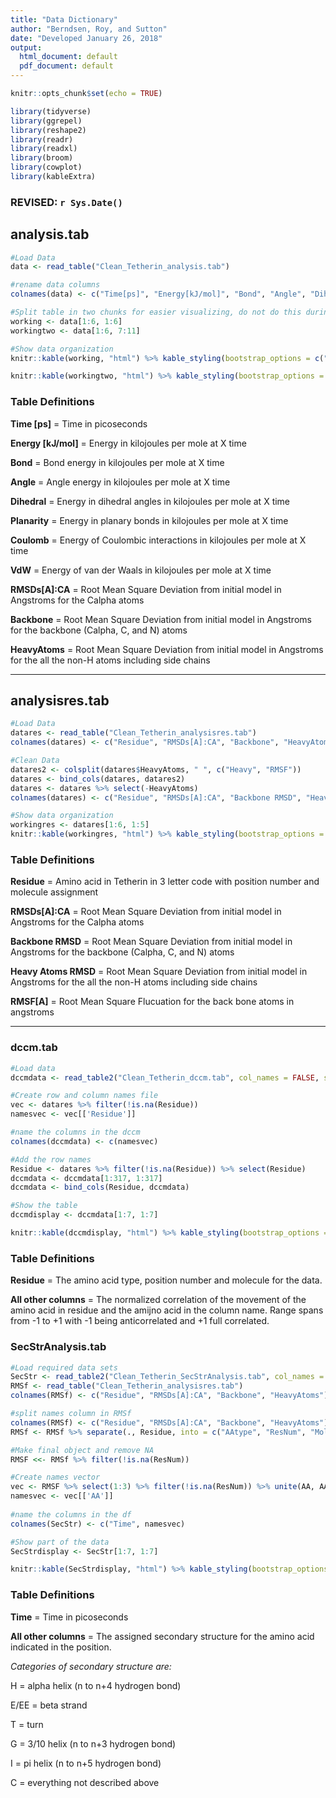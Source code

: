 ```yaml
---
title: "Data Dictionary"
author: "Berndsen, Roy, and Sutton"
date: "Developed January 26, 2018"
output:
  html_document: default
  pdf_document: default
---
```


```r
knitr::opts_chunk$set(echo = TRUE)

library(tidyverse)
library(ggrepel)
library(reshape2)
library(readr)
library(readxl)
library(broom)
library(cowplot)
library(kableExtra)

```

### REVISED: `r Sys.Date()`

## analysis.tab

```r
#Load Data
data <- read_table("Clean_Tetherin_analysis.tab")

#rename data columns
colnames(data) <- c("Time[ps]", "Energy[kJ/mol]", "Bond", "Angle", "Dihedral", "Planarity", "Coulomb", "VdW", "RMSDs[A]:CA", "Backbone", "HeavyAtoms")

#Split table in two chunks for easier visualizing, do not do this during analysis
working <- data[1:6, 1:6]
workingtwo <- data[1:6, 7:11]

#Show data organization
knitr::kable(working, "html") %>% kable_styling(bootstrap_options = c("striped", "condensed"), full_width = FALSE)

knitr::kable(workingtwo, "html") %>% kable_styling(bootstrap_options = c("striped", "condensed"), full_width = FALSE)

```

### Table Definitions

**Time [ps]** = Time in picoseconds

**Energy [kJ/mol]** = Energy in kilojoules per mole at X time

**Bond** = Bond energy in kilojoules per mole at X time

**Angle** = Angle energy in kilojoules per mole at X time

**Dihedral** = Energy in dihedral angles in kilojoules per mole at X time

**Planarity** = Energy in planary bonds in kilojoules per mole at X time

**Coulomb** = Energy of Coulombic interactions in kilojoules per mole at X time

**VdW** = Energy of van der Waals in kilojoules per mole at X time

**RMSDs[A]:CA** = Root Mean Square Deviation from initial model in Angstroms for the Calpha atoms

**Backbone** = Root Mean Square Deviation from initial model in Angstroms for the backbone (Calpha, C, and N) atoms

**HeavyAtoms** = Root Mean Square Deviation from initial model in Angstroms for the all the non-H atoms including side chains



***

\pagebreak

## analysisres.tab

```r
#Load Data
datares <- read_table("Clean_Tetherin_analysisres.tab")
colnames(datares) <- c("Residue", "RMSDs[A]:CA", "Backbone", "HeavyAtoms")

#Clean Data
datares2 <- colsplit(datares$HeavyAtoms, " ", c("Heavy", "RMSF"))
datares <- bind_cols(datares, datares2)
datares <- datares %>% select(-HeavyAtoms)
colnames(datares) <- c("Residue", "RMSDs[A]:CA", "Backbone RMSD", "Heavy Atoms RMSD", "RMSF[A]")

#Show data organization
workingres <- datares[1:6, 1:5]
knitr::kable(workingres, "html") %>% kable_styling(bootstrap_options = c("striped", "condensed"), full_width = FALSE)

```

### Table Definitions

**Residue** = Amino acid in Tetherin in 3 letter code with position number and molecule assignment

**RMSDs[A]:CA** = Root Mean Square Deviation from initial model in Angstroms for the Calpha atoms

**Backbone RMSD** = Root Mean Square Deviation from initial model in Angstroms for the backbone (Calpha, C, and N) atoms

**Heavy Atoms RMSD** = Root Mean Square Deviation from initial model in Angstroms for the all the non-H atoms including side chains

**RMSF[A]** = Root Mean Square Flucuation for the back bone atoms in angstroms

***


\pagebreak

### dccm.tab


```r
#Load data
dccmdata <- read_table2("Clean_Tetherin_dccm.tab", col_names = FALSE, skip = 1)

#Create row and column names file
vec <- datares %>% filter(!is.na(Residue))
namesvec <- vec[['Residue']]

#name the columns in the dccm
colnames(dccmdata) <- c(namesvec)

#Add the row names
Residue <- datares %>% filter(!is.na(Residue)) %>% select(Residue)
dccmdata <- dccmdata[1:317, 1:317]
dccmdata <- bind_cols(Residue, dccmdata)

#Show the table
dccmdisplay <- dccmdata[1:7, 1:7]

knitr::kable(dccmdisplay, "html") %>% kable_styling(bootstrap_options = c("striped", "condensed"), full_width = FALSE)


```

### Table Definitions

**Residue** = The amino acid type, position number and molecule for the data.

**All other columns** = The normalized correlation of the movement of the amino acid in residue and the amijno acid in the column name. Range spans from -1 to +1 with -1 being anticorrelated and +1 full correlated. 


\pagebreak

### SecStrAnalysis.tab


```r
#Load required data sets
SecStr <- read_table2("Clean_Tetherin_SecStrAnalysis.tab", col_names = FALSE, skip = 2)
RMSf <- read_table("Clean_Tetherin_analysisres.tab")
colnames(RMSf) <- c("Residue", "RMSDs[A]:CA", "Backbone", "HeavyAtoms")

#split names column in RMSf
colnames(RMSf) <- c("Residue", "RMSDs[A]:CA", "Backbone", "HeavyAtoms")
RMSf <- RMSf %>% separate(., Residue, into = c("AAtype", "ResNum", "Mol"))

#Make final object and remove NA
RMSF <<- RMSf %>% filter(!is.na(ResNum))

#Create names vector
vec <- RMSF %>% select(1:3) %>% filter(!is.na(ResNum)) %>% unite(AA, AAtype, ResNum, Mol, sep = "_")
namesvec <- vec[['AA']]
  
#name the columns in the df
colnames(SecStr) <- c("Time", namesvec)

#Show part of the data
SecStrdisplay <- SecStr[1:7, 1:7]

knitr::kable(SecStrdisplay, "html") %>% kable_styling(bootstrap_options = c("striped", "condensed"), full_width = FALSE) 


```

### Table Definitions

**Time** = Time in picoseconds

**All other columns** = The assigned secondary structure for the amino acid indicated in the position. 
  
*Categories of secondary structure are:*

H = alpha helix (n to n+4 hydrogen bond)

E/EE = beta strand

T = turn

G = 3/10 helix (n to n+3 hydrogen bond)

I = pi helix (n to n+5 hydrogen bond)

C = everything not described above
